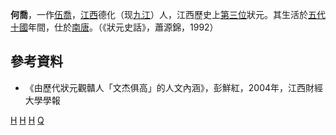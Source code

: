 '''何喬'''，一作[[伍喬|伍喬]]，[[江西|江西]]德化（现[[九江|九江]]）人，江西歷史上[[江西狀元|第三位]]狀元。其生活於[[五代十國|五代十國]]年間，仕於[[南唐|南唐]]。（《狀元史話》，蕭源錦，1992）

== 參考資料 ==
*《由歷代狀元觀贛人「文杰俱高」的人文內涵》，彭鮮紅，2004年，江西財經大學學報

{{江西狀元}}
[[Category:江西狀元|H]]
[[Category:五代狀元|H]]
[[Category:柴桑人|H]]
[[Category:何姓|Q]]